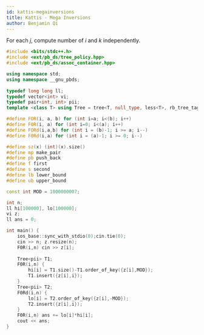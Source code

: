 ```yaml
---
id: kattis-megainversions
title: Kattis - Mega Inversions
author: Benjamin Qi
---
```


For each $j$, compute number of $i$ and $k$ independently.

```cpp
#include <bits/stdc++.h>
#include <ext/pb_ds/tree_policy.hpp>
#include <ext/pb_ds/assoc_container.hpp>

using namespace std;
using namespace __gnu_pbds;
 
typedef long long ll;
typedef vector<int> vi;
typedef pair<int, int> pii;
template <class T> using Tree = tree<T, null_type, less<T>, rb_tree_tag,tree_order_statistics_node_update>;

#define FOR(i, a, b) for (int i=a; i<(b); i++)
#define F0R(i, a) for (int i=0; i<(a); i++)
#define FORd(i,a,b) for (int i = (b)-1; i >= a; i--)
#define F0Rd(i,a) for (int i = (a)-1; i >= 0; i--)

#define sz(x) (int)(x).size()
#define mp make_pair
#define pb push_back
#define f first
#define s second
#define lb lower_bound
#define ub upper_bound

const int MOD = 1000000007;

int n;
ll hi[100000], lo[100000];
vi z;
ll ans = 0;

int main() {
    ios_base::sync_with_stdio(0);cin.tie(0);
    cin >> n; z.resize(n);
    F0R(i,n) cin >> z[i];
    
    Tree<pii> T1;
    F0R(i,n) {
        hi[i] = T1.size()-T1.order_of_key({z[i],MOD});
        T1.insert({z[i],i});
    }
    Tree<pii> T2;
    F0Rd(i,n) {
        lo[i] = T2.order_of_key({z[i],-MOD});
        T2.insert({z[i],i});
    }
    F0R(i,n) ans += lo[i]*hi[i];
    cout << ans;
}
```